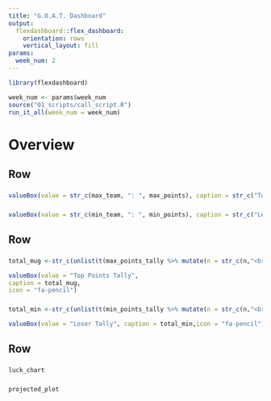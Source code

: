 ```yaml
---
title: "G.O.A.T. Dashboard"
output: 
  flexdashboard::flex_dashboard:
    orientation: rows
    vertical_layout: fill
params: 
  week_num: 2
---
```


```r
library(flexdashboard)

week_num <- params$week_num
source("01_scripts/call_script.R")
run_it_all(week_num = week_num)
```

Overview
===============================

Row {data-height=50}
-------------------------------------

### 

```r
valueBox(value = str_c(max_team, ": ", max_points), caption = str_c("Top points award for week ", week_num), icon = "fa-pencil")
```

### 

```r
valueBox(value = str_c(min_team, ": ", min_points), caption = str_c("Least points award for week ", week_num), icon = "fa-pencil")
```

Row {data-height=50}
-------------------------------------

### 

```r
total_mug <-str_c(unlist(t(max_points_tally %>% mutate(n = str_c(n,"<br>")))),collapse = " ")
```


```r
valueBox(value = "Top Points Tally",
caption = total_mug,
icon = "fa-pencil")

```

###

```r
total_min <-str_c(unlist(t(min_points_tally %>% mutate(n = str_c(n,"<br>")))),collapse = " ")
```


```r
valueBox(value = "Loser Tally", caption = total_min,icon = "fa-pencil")

```

Row {data-height=350}
-------------------------------------
   
### 

```r
luck_chart
```   
    
### 

```r
projected_plot
```

